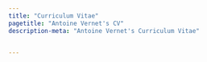 ```yaml
---
title: "Curriculum Vitae"
pagetitle: "Antoine Vernet's CV"
description-meta: "Antoine Vernet's Curriculum Vitae"


---
```



